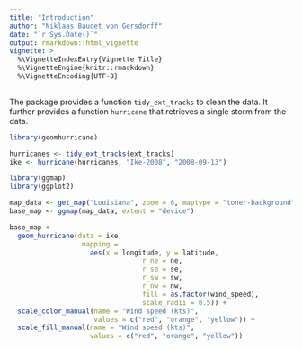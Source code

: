```yaml
---
title: "Introduction"
author: "Niklaas Baudet von Gersdorff"
date: "`r Sys.Date()`"
output: rmarkdown::html_vignette
vignette: >
  %\VignetteIndexEntry{Vignette Title}
  %\VignetteEngine{knitr::rmarkdown}
  %\VignetteEncoding{UTF-8}
---
```


The package provides a function `tidy_ext_tracks` to clean the data. It further
provides a function `hurricane` that retrieves a single storm from the data.

```r
library(geomhurricane)

hurricanes <- tidy_ext_tracks(ext_tracks)
ike <- hurricane(hurricanes, "Ike-2008", "2008-09-13")
```

```r
library(ggmap)
library(ggplot2)

map_data <- get_map("Louisiana", zoom = 6, maptype = "toner-background")
base_map <- ggmap(map_data, extent = "device")

base_map +
  geom_hurricane(data = ike,
                  mapping =
                    aes(x = longitude, y = latitude,
                                 r_ne = ne,
                                 r_se = se,
                                 r_sw = sw,
                                 r_nw = nw,
                                 fill = as.factor(wind_speed),
                                 scale_radii = 0.5)) +
  scale_color_manual(name = "Wind speed (kts)",
                     values = c("red", "orange", "yellow")) +
  scale_fill_manual(name = "Wind speed (kts)",
                    values = c("red", "orange", "yellow"))
```
